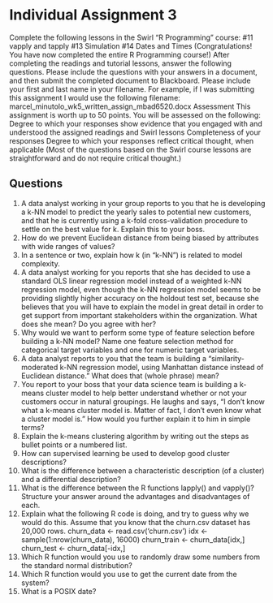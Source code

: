 # Individual Assignment 3
Complete the following lessons in the Swirl “R Programming” course:
#11 vapply and tapply
#13 Simulation
#14 Dates and Times
(Congratulations! You have now completed the entire R Programming course!)
After completing the readings and tutorial lessons, answer the following questions. Please include the questions with your answers in a document, and then submit the completed document to Blackboard. Please include your first and last name in your filename. For example, if I was submitting this assignment I would use the following filename: marcel_minutolo_wk5_written_assign_mbad6520.docx
Assessment
This assignment is worth up to 50 points. You will be assessed on the following:
Degree to which your responses show evidence that you engaged with and understood the assigned readings and Swirl lessons
Completeness of your responses
Degree to which your responses reflect critical thought, when applicable (Most of the questions based on the Swirl course lessons are straightforward and do not require critical thought.)
 
## Questions
1.	A data analyst working in your group reports to you that he is developing a k-NN model to predict the yearly sales to potential new customers, and that he is currently using a k-fold cross-validation procedure to settle on the best value for k. Explain this to your boss.
2.	How do we prevent Euclidean distance from being biased by attributes with wide ranges of values?
3.	In a sentence or two, explain how k (in “k-NN”) is related to model complexity.
4.	A data analyst working for you reports that she has decided to use a standard OLS linear regression model instead of a weighted k-NN regression model, even though the k-NN regression model seems to be providing slightly higher accuracy on the holdout test set, because she believes that you will have to explain the model in great detail in order to get support from important stakeholders within the organization. What does she mean? Do you agree with her?
5.	Why would we want to perform some type of feature selection before building a k-NN model? Name one feature selection method for categorical target variables and one for numeric target variables.
6.	A data analyst reports to you that the team is building a “similarity-moderated k-NN regression model, using Manhattan distance instead of Euclidean distance.” What does that (whole phrase) mean?
7.	You report to your boss that your data science team is building a k-means cluster model to help better understand whether or not your customers occur in natural groupings. He laughs and says, “I don’t know what a k-means cluster model is. Matter of fact, I don’t even know what a cluster model is.” How would you further explain it to him in simple terms?
8.	Explain the k-means clustering algorithm by writing out the steps as bullet points or a numbered list.
9.	How can supervised learning be used to develop good cluster descriptions?
10.	What is the difference between a characteristic description (of a cluster) and a differential description?
11.	What is the difference between the R functions lapply() and vapply()? Structure your answer around the advantages and disadvantages of each.
12.	Explain what the following R code is doing, and try to guess why we would do this. Assume that you know that the churn.csv dataset has 20,000 rows.
churn_data <- read.csv('churn.csv')
idx <- sample(1:nrow(churn_data), 16000)
churn_train <- churn_data[idx,]
churn_test <- churn_data[-idx,]
13.	Which R function would you use to randomly draw some numbers from the standard normal distribution?
14.	Which R function would you use to get the current date from the system?
15.	What is a POSIX date?

